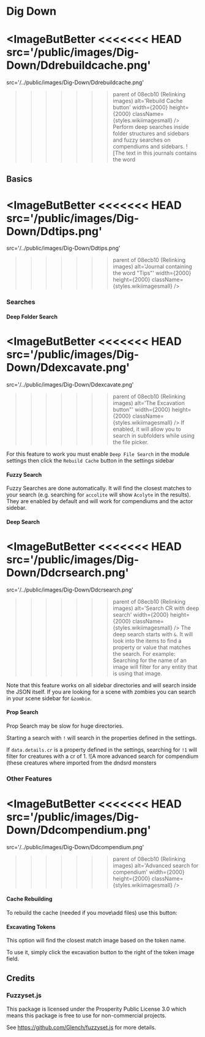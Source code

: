 
# Dig Down

<ImageButBetter
<<<<<<< HEAD
  src='/public/images/Dig-Down/Ddrebuildcache.png'
=======
  src='/../public/images/Dig-Down/Ddrebuildcache.png'
>>>>>>> parent of 08ecb10 (Relinking images)
  alt='Rebuild Cache button'
  width={2000}
  height={2000}
  className={styles.wikiimagesmall}
/>
Perform deep
searches inside folder structures and sidebars and fuzzy searches on
compendiums and sidebars. ![The text in this journals contains the word

## Basics

<ImageButBetter
<<<<<<< HEAD
  src='/public/images/Dig-Down/Ddtips.png'
=======
  src='/../public/images/Dig-Down/Ddtips.png'
>>>>>>> parent of 08ecb10 (Relinking images)
  alt='Journal containing the word "Tips"'
  width={2000}
  height={2000}
  className={styles.wikiimagesmall}
/>

### Searches

#### Deep Folder Search

<ImageButBetter
<<<<<<< HEAD
  src='/public/images/Dig-Down/Ddexcavate.png'
=======
  src='/../public/images/Dig-Down/Ddexcavate.png'
>>>>>>> parent of 08ecb10 (Relinking images)
  alt='The Excavation button"'
  width={2000}
  height={2000}
  className={styles.wikiimagesmall}
/>
If enabled, it will allow you to search in subfolders while using the
file picker.

For this feature to work you must enable `Deep File Search` in the
module settings then click the `Rebuild Cache` button in the settings
sidebar

#### Fuzzy Search

Fuzzy Searches are done automatically. It will find the closest matches
to your search (e.g. searching for `accolite` will show `Acolyte` in the
results). They are enabled by default and will work for compendiums and
the actor sidebar.

#### Deep Search

<ImageButBetter
<<<<<<< HEAD
  src='/public/images/Dig-Down/Ddcrsearch.png'
=======
  src='/../public/images/Dig-Down/Ddcrsearch.png'
>>>>>>> parent of 08ecb10 (Relinking images)
  alt='Search CR with deep search'
  width={2000}
  height={2000}
  className={styles.wikiimagesmall}
/>
The deep search starts with `&`. It will look into the items to find a
property or value that matches the search. For example: Searching for
the name of an image will filter for any entity that is using that
image.

Note that this feature works on all sidebar directories and will search
inside the JSON itself. If you are looking for a scene with zombies you
can search in your scene sidebar for `&zombie`.

#### Prop Search

<Callout type='warning' emoji='⚠️'>
  Prop Search may be slow for huge directories.
</Callout>

Starting a search with `!` will search in the properties defined in the
settings.

If `data.details.cr` is a property defined in the settings, searching for
`!1` will filter for creatures with a cr of 1. ![A more advanced search
for compendium (these creatures where imported from the dndsrd monsters

### Other Features

<ImageButBetter
<<<<<<< HEAD
  src='/public/images/Dig-Down/Ddcompendium.png'
=======
  src='/../public/images/Dig-Down/Ddcompendium.png'
>>>>>>> parent of 08ecb10 (Relinking images)
  alt='Advanced search for compendium'
  width={2000}
  height={2000}
  className={styles.wikiimagesmall}
/>

#### Cache Rebuilding

To rebuild the cache (needed if you move\\add files) use this button:

#### Excavating Tokens

This option will find the closest match image based on the token name.

To use it, simply click the excavation button to the right of the token
image field.

## Credits

### Fuzzyset.js

This package is licensed under the Prosperity Public License 3.0 which means this package is free to use for non-commercial projects.

See https://github.com/Glench/fuzzyset.js for more details.
